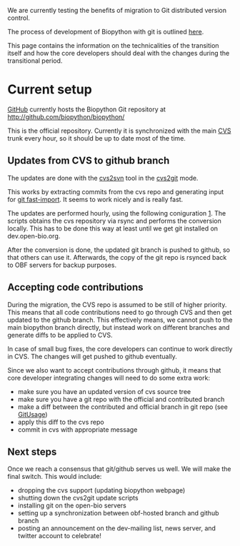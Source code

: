 We are currently testing the benefits of migration to Git distributed version control.

The process of development of Biopython with git is outlined [[GitUsage|here]].

This page contains the information on the technicalities of the transition itself and how the core developers should deal with the changes during the transitional period.

= Current setup =

[http://github.com/ GitHub] currently hosts the Biopython Git repository at http://github.com/biopython/biopython/

This is the official repository. Currently it is synchronized with the main [[CVS]] trunk every hour, so it should be up to date most of the time.

== Updates from CVS to github branch ==

The updates are done with the [http://cvs2svn.tigris.org/ cvs2svn] tool in the [http://cvs2svn.tigris.org/cvs2git.html cvs2git] mode.

This works by extracting commits from the cvs repo and generating input for [http://www.kernel.org/pub/software/scm/git/docs/git-fast-import.html git fast-import]. It seems to work nicely and is really fast. 

The updates are performed hourly, using the following coniguration [http://bartek.rezolwenta.eu.org/biopython_git_update/]. 
The scripts obtains the cvs repository via rsync  and performs the conversion locally. This has to be done this way at least until we get git installed on dev.open-bio.org.

After the conversion is done, the updated git branch is pushed to github, so that others can use it. Afterwards, the copy of the git repo is rsynced back to OBF servers for backup purposes.


== Accepting code contributions ==

During the migration, the CVS repo is assumed to be still of higher priority. This means that all code contributions need to go through CVS and then get updated to the github branch. This effectively means, we cannot push to the main biopython branch directly, but instead work on different branches and generate diffs to be applied to CVS. 

In case of small bug fixes, the core developers can continue to work directly in CVS. The changes will get pushed to github eventually.

Since we also want to accept contributions through github, it means that core developer integrating changes will need to do some extra work:
* make sure you have an updated version of cvs source tree
* make sure you have a git repo with the official and contributed branch
* make a diff between the contributed and official branch in git repo (see [[GitUsage]])
* apply this diff to the cvs repo
* commit in cvs with appropriate message


== Next steps ==

Once we reach a consensus that git/github serves us well. We will make the final switch. This would include:
* dropping the cvs support (updating biopython webpage)
* shutting down the cvs2git update scripts 
* installing git on the open-bio servers
* setting up a synchronization between obf-hosted branch and github branch
* posting an announcement on the dev-mailing list, news server, and twitter account to celebrate!